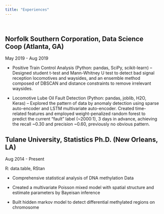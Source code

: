 ```yaml
---
title: "Experiences"
---
```


\  

## Norfolk Southern Corporation, Data Science Coop (Atlanta, GA)
May 2019 - Aug 2019

- Positive Train Control Analysis (Python: pandas, SciPy, scikit-learn)
-- Designed student t-test and Mann-Whitney U test to detect bad signal reception locomotives and waysides, and an ensemble method composed of DBSCAN and distance constraints to remove irrelevant waysides.

-	Locomotive Lube Oil Fault Detection (Python: pandas, joblib, H2O, Keras)
--	Explored the pattern of data by anomaly detection using sparse auto-encoder and LSTM multivariate auto-encoder. Created time-related features and employed weight-penalized random forest to predict the current “fault” label (~2000:1), 3 days in advance, achieving the recall ~0.30 and precision ~0.60, previously no obvious pattern. 



## Tulane University, Statistics Ph.D. (New Orleans, LA) 
Aug 2014 - Present

R: data.table, RStan

- Comprehensive statistical analysis of DNA methylation Data

- Created a multivariate Poisson mixed model with spatial structure and estimate parameters by Bayeisan inference

- Built hidden markov model to detect differential methylated regions on chromosome